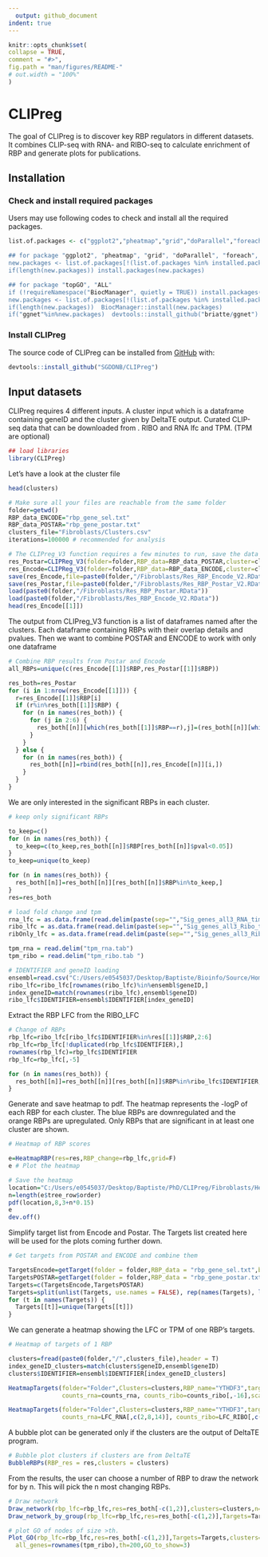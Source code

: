 ```yaml
---
  output: github_document
indent: true
---
```


  <!-- README.md is generated from README.Rmd. Please edit that file -->

  ```r
knitr::opts_chunk$set(
  collapse = TRUE,
  comment = "#>",
  fig.path = "man/figures/README-"
  # out.width = "100%"
)
```
# CLIPreg

<!-- badges: start -->
  <!-- badges: end -->

  The goal of CLIPreg is to discover key RBP regulators in different datasets. It combines CLIP-seq with RNA- and RIBO-seq to calculate  enrichment of RBP and generate plots for publications.

## Installation

### Check and install required packages

Users may use following codes to check and install all the required packages.

``` r
list.of.packages <- c("ggplot2","pheatmap","grid","doParallel","foreach,"data.table","fastmatch","GGally","ggnet","topGO","ALL","devtools")

## for package "ggplot2", "pheatmap", "grid", "doParallel", "foreach", "data.table", "fastmatch", "GGally"
new.packages <- list.of.packages[!(list.of.packages %in% installed.packages()[,"Package"])]
if(length(new.packages)) install.packages(new.packages)

## for package "topGO", "ALL"
if (!requireNamespace("BiocManager", quietly = TRUE)) install.packages("BiocManager")
new.packages <- list.of.packages[!(list.of.packages %in% installed.packages()[,"Package"])]
if(length(new.packages))  BiocManager::install(new.packages)
if("ggnet"%in%new.packages)  devtools::install_github("briatte/ggnet")
```

### Install CLIPreg

The source code of CLIPreg can be installed from [GitHub](https://github.com/) with:

  ``` r
devtools::install_github("SGDDNB/CLIPreg")
```


## Input datasets

CLIPreg requires 4 different inputs. A cluster input which is a dataframe containing geneID and the cluster given by DeltaTE output.
Curated CLIP-seq data that can be downloaded from . RIBO and RNA lfc and TPM. (TPM are optional)

```r
## load libraries
library(CLIPreg)
```

Let's have a look at the cluster file

```r
head(clusters)
```

```r
# Make sure all your files are reachable from the same folder
folder=getwd()
RBP_data_ENCODE="rbp_gene_sel.txt"
RBP_data_POSTAR="rbp_gene_postar.txt"
clusters_file="Fibroblasts/Clusters.csv"
iterations=100000 # recommended for analysis

# The CLIPreg_V3 function requires a few minutes to run, save the data after running it to be sure not to lose it
res_Postar=CLIPReg_V3(folder=folder,RBP_data=RBP_data_POSTAR,cluster=clusters_file,iterations=100000)
res_Encode=CLIPReg_V3(folder=folder,RBP_data=RBP_data_ENCODE,cluster=clusters_file,iterations=100000)
save(res_Encode,file=paste0(folder,"/Fibroblasts/Res_RBP_Encode_V2.RData"))
save(res_Postar,file=paste0(folder,"/Fibroblasts/Res_RBP_Postar_V2.RData"))
load(paste0(folder,"/Fibroblasts/Res_RBP_Postar.RData"))
load(paste0(folder,"/Fibroblasts/Res_RBP_Encode_V2.RData"))
head(res_Encode[[1]])
```

The output from CLIPreg_V3 function is a list of dataframes named after the clusters. Each dataframe containing RBPs with their overlap details and pvalues.
Then we want to combine POSTAR and ENCODE to work with only one dataframe

```r

# Combine RBP results from Postar and Encode
all_RBPs=unique(c(res_Encode[[1]]$RBP,res_Postar[[1]]$RBP))

res_both=res_Postar
for (i in 1:nrow(res_Encode[[1]])) {
  r=res_Encode[[1]]$RBP[i]
  if (r%in%res_both[[1]]$RBP) {
    for (n in names(res_both)) {
      for (j in 2:6) {
        res_both[[n]][which(res_both[[1]]$RBP==r),j]=(res_both[[n]][which(res_both[[1]]$RBP==r),j]+res_Encode[[n]][i,j])/2
      }
    }
  } else {
    for (n in names(res_both)) {
      res_both[[n]]=rbind(res_both[[n]],res_Encode[[n]][i,])
    }
  }
}

```

We are only interested in the significant RBPs in each cluster.

```r
# keep only significant RBPs

to_keep=c()
for (n in names(res_both)) {
  to_keep=c(to_keep,res_both[[n]]$RBP[res_both[[n]]$pval<0.05])
}
to_keep=unique(to_keep)

for (n in names(res_both)) {
  res_both[[n]]=res_both[[n]][res_both[[n]]$RBP%in%to_keep,]
}
res=res_both
```

```r
# load fold change and tpm
rna_lfc = as.data.frame(read.delim(paste(sep="","Sig_genes_all3_RNA_time_series_pw_LRT.lfc")))
ribo_lfc = as.data.frame(read.delim(paste(sep="","Sig_genes_all3_Ribo_time_series_pw_LRT.lfc")))
ribOnly_lfc = as.data.frame(read.delim(paste(sep="","Sig_genes_all3_RibOnly_time_series_pw_LRT.lfc")))

tpm_rna = read.delim("tpm_rna.tab")
tpm_ribo = read.delim("tpm_ribo.tab ")

# IDENTIFIER and geneID loading
ensembl=read.csv("C:/Users/e0545037/Desktop/Baptiste/Bioinfo/Source/Homo_sapiens.GRCh38.95_ID_L_Name.csv")
ribo_lfc=ribo_lfc[rownames(ribo_lfc)%in%ensembl$geneID,]
index_geneID=match(rownames(ribo_lfc),ensembl$geneID)
ribo_lfc$IDENTIFIER=ensembl$IDENTIFIER[index_geneID]
```

Extract the RBP LFC from the RIBO_LFC

```r
# Change of RBPs
rbp_lfc=ribo_lfc[ribo_lfc$IDENTIFIER%in%res[[1]]$RBP,2:6]
rbp_lfc=rbp_lfc[!duplicated(rbp_lfc$IDENTIFIER),]
rownames(rbp_lfc)=rbp_lfc$IDENTIFIER
rbp_lfc=rbp_lfc[,-5]

for (n in names(res_both)) {
  res_both[[n]]=res_both[[n]][res_both[[n]]$RBP%in%ribo_lfc$IDENTIFIER,]
}

```

Generate and save heatmap to pdf. The heatmap represents the -logP of each RBP for each cluster. The blue RBPs are downregulated and the orange RBPs are upregulated. Only RBPs that are significant in at least one cluster are shown.

```r
# Heatmap of RBP scores

e=HeatmapRBP(res=res,RBP_change=rbp_lfc,grid=F)
e # Plot the heatmap

# Save the heatmap
location="C:/Users/e0545037/Desktop/Baptiste/PhD/CLIPreg/Fibroblasts/Heatmap_fibroblasts_V4.pdf"
n=length(e$tree_row$order)
pdf(location,8,3+n*0.15)
e
dev.off()
```

Simplify target list from Encode and Postar. The Targets list created here will be used for the plots coming further down.

```r

# Get targets from POSTAR and ENCODE and combine them

TargetsEncode=getTarget(folder = folder,RBP_data = "rbp_gene_sel.txt",background = clusters$geneID)
TargetsPOSTAR=getTarget(folder = folder,RBP_data = "rbp_gene_postar.txt",background = clusters$geneID)
Targets=c(TargetsEncode,TargetsPOSTAR)
Targets=split(unlist(Targets, use.names = FALSE), rep(names(Targets), lengths(Targets)))
for (t in names(Targets)) {
  Targets[[t]]=unique(Targets[[t]])
}


```

We can generate a heatmap showing the LFC or TPM of one RBP's targets.

```r
# Heatmap of targets of 1 RBP

clusters=fread(paste0(folder,"/",clusters_file),header = T)
index_geneID_clusters=match(clusters$geneID,ensembl$geneID)
clusters$IDENTIFIER=ensembl$IDENTIFIER[index_geneID_clusters]

HeatmapTargets(folder="Folder",Clusters=clusters,RBP_name="YTHDF3",targets=Targets,
               counts_rna=counts_rna, counts_ribo=counts_ribo[,-16],scale=T,Not_DE=F)

HeatmapTargets(folder="Folder",Clusters=clusters,RBP_name="YTHDF3",targets=Targets,
               counts_rna=LFC_RNA[,c(2,8,14)], counts_ribo=LFC_RIBO[,c(3,8,13)],scale=F)
```

A bubble plot can be generated only if the clusters are the output of DeltaTE program.

```r
# Bubble plot clusters if clusters are from DeltaTE
BubbleRBPs(RBP_res = res,clusters = clusters)
```

From the results, the user can choose a number of RBP to draw the network for by n. This will pick the n most changing RBPs.

```r
# Draw network
Draw_network(rbp_lfc=rbp_lfc,res=res_both[-c(1,2)],clusters=clusters,n=5)
Draw_network_by_group(rbp_lfc=rbp_lfc,res=res_both[-c(1,2)],Targets=Targets,clusters=clusters,n=5)
```

```r
# plot GO of nodes of size >th.
Plot_GO(rbp_lfc=rbp_lfc,res=res_both[-c(1,2)],Targets=Targets,clusters=clusters,n=5,
  all_genes=rownames(tpm_ribo),th=200,GO_to_show=3)
```

